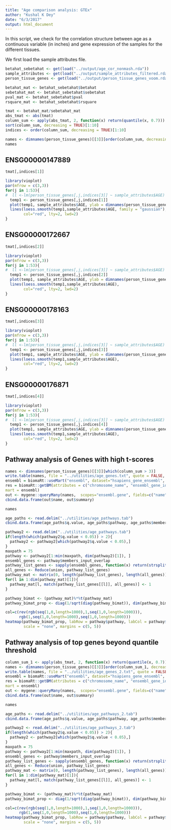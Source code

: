 ```yaml
---
title: "Age comparison analysis: GTEx"
author: "Kushal K Dey"
date: "6/3/2017"
output: html_document
---
```


In this script, we check for the correlation structure between age as a continuous variable (in inches) and gene expression of the samples for the different tissues.

We first load the sample attributes file.

```r
betahat_sebetahat <- get(load("../output/age_cor_nonmash.rda"))
sample_attributes <- get(load("../output/sample_attributes_filtered.rda"))
person_tissue_genes <- get(load("../output/person_tissue_genes_voom.rda"))
```

```r
betahat_mat <- betahat_sebetahat$betahat
sebetahat_mat <- betahat_sebetahat$sebetahat
pval_mat <- betahat_sebetahat$pval
rsquare_mat <- betahat_sebetahat$rsquare
```

```r
tmat <- betahat_mat/sebetahat_mat
abs_tmat <- abs(tmat)
column_sum <- apply(abs_tmat, 2, function(x) return(quantile(x, 0.7)))
sort(column_sum, decreasing = TRUE)[1:10]
indices <- order(column_sum, decreasing = TRUE)[1:10]
```

```r
names <- dimnames(person_tissue_genes)[[3]][order(column_sum, decreasing = TRUE)[1:10]]
names
```

## ENSG00000147889

```r
tmat[,indices[1]]
```

```r
library(vioplot)
par(mfrow = c(3,3))
for(j in 1:53){
#  ll <-lm(person_tissue_genes[,j,indices[3]] ~ sample_attributes$AGE)
  temp1 <- person_tissue_genes[,j,indices[1]]
  plot(temp1, sample_attributes$AGE, ylab = dimnames(person_tissue_genes)[[2]][j])
  lines(loess.smooth(temp1,sample_attributes$AGE, family = "gaussian"), 
        col="red", lty=2, lwd=2)
}
```

## ENSG00000172667

```r
tmat[,indices[2]]
```

```r
library(vioplot)
par(mfrow = c(3,3))
for(j in 1:53){
#  ll <-lm(person_tissue_genes[,j,indices[3]] ~ sample_attributes$AGE)
  temp1 <- person_tissue_genes[,j,indices[2]]
  plot(temp1, sample_attributes$AGE, ylab = dimnames(person_tissue_genes)[[2]][j])
  lines(loess.smooth(temp1,sample_attributes$AGE), 
        col="red", lty=2, lwd=2)
}
```

## ENSG00000178163

```r
tmat[,indices[3]]
```

```r
library(vioplot)
par(mfrow = c(3,3))
for(j in 1:53){
#  ll <-lm(person_tissue_genes[,j,indices[3]] ~ sample_attributes$AGE)
  temp1 <- person_tissue_genes[,j,indices[3]]
  plot(temp1, sample_attributes$AGE, ylab = dimnames(person_tissue_genes)[[2]][j])
  lines(loess.smooth(temp1,sample_attributes$AGE), 
        col="red", lty=2, lwd=2)
}
```

## ENSG00000176871

```r
tmat[,indices[4]]
```

```r
library(vioplot)
par(mfrow = c(3,3))
for(j in 1:53){
#  ll <-lm(person_tissue_genes[,j,indices[3]] ~ sample_attributes$AGE)
  temp1 <- person_tissue_genes[,j,indices[4]]
  plot(temp1, sample_attributes$AGE, ylab = dimnames(person_tissue_genes)[[2]][j])
  lines(loess.smooth(temp1,sample_attributes$AGE), 
        col="red", lty=2, lwd=2)
}
```

## Pathway analysis of Genes with high t-scores

```r
names <- dimnames(person_tissue_genes)[[3]][which(column_sum > 3)]
write.table(names, file = "../utilities/age_genes.txt", quote = FALSE, row.names = FALSE, col.names = FALSE)
ensembl = biomaRt::useMart("ensembl", dataset="hsapiens_gene_ensembl", host="www.ensembl.org")
res = biomaRt::getBM(attributes = c("chromosome_name", "ensembl_gene_id", "external_gene_name", "description"), filters = c("ensembl_gene_id"), values = names,  
mart = ensembl)
out <- mygene::queryMany(names,  scopes="ensembl.gene", fields=c("name", "summary"), species="human");
cbind.data.frame(out$name, out$summary)
```

```r
names
```

```r
age_paths <- read.delim("../utilities/age_pathways.tab")
cbind.data.frame(age_paths$q.value, age_paths$pathway, age_paths$members_input_overlap_geneids)
```

```r
pathway2 <- read.delim("../utilities/age_pathways.tab")
if(length(which(pathway2$q.value < 0.05)) > 2){
  pathway2 <- pathway2[which(pathway2$q.value < 0.05),]
}
maxpath = 75
pathway <- pathway2[1:min(maxpath, dim(pathway2)[1]), ]
ensembl_genes <- pathway$members_input_overlap
pathway_list_genes <- sapply(ensembl_genes, function(x) return(strsplit(as.character(x), "; ")))
all_genes <- Reduce(union, pathway_list_genes)
pathway_mat <- matrix(0, length(pathway_list_genes), length(all_genes))
for(l in 1:dim(pathway_mat)[1]){
  pathway_mat[l, match(pathway_list_genes[[l]], all_genes)] <- 1
}

pathway_bimat <- (pathway_mat)%*%t(pathway_mat)
pathway_bimat_prop <- diag(1/sqrt(diag(pathway_bimat)), dim(pathway_bimat)[1]) %*% pathway_bimat %*% diag(1/sqrt(diag(pathway_bimat)), dim(pathway_bimat)[1])

col=c(rev(rgb(seq(1,0,length=1000),1,seq(1,0,length=1000))),
      rgb(1,seq(1,0,length=1000),seq(1,0,length=1000)))
heatmap(pathway_bimat_prop, labRow = pathway$pathway, labCol = pathway$pathway, cexRow = 1, cexCol = 1, col = col, zlim = c(-1,1),
        scale = "none", margins = c(5, 5))
```

## Pathway analysis of top genes beyond quantile threshold

```r
column_sum_1 <- apply(abs_tmat, 2, function(x) return(quantile(x, 0.7)))
names <- dimnames(person_tissue_genes)[[3]][order(column_sum_1, decreasing = TRUE)[1:50]]
write.table(names, file = "../utilities/age_genes_2.txt", quote = FALSE, row.names = FALSE, col.names = FALSE)
ensembl = biomaRt::useMart("ensembl", dataset="hsapiens_gene_ensembl", host="www.ensembl.org")
res = biomaRt::getBM(attributes = c("chromosome_name", "ensembl_gene_id", "external_gene_name", "description"), filters = c("ensembl_gene_id"), values = names,  
mart = ensembl)
out <- mygene::queryMany(names,  scopes="ensembl.gene", fields=c("name", "summary"), species="human");
cbind.data.frame(out$name, out$summary)
```

```r
names
```

```r
age_paths <- read.delim("../utilities/age_pathways_2.tab")
cbind.data.frame(age_paths$q.value, age_paths$pathway, age_paths$members_input_overlap_geneids)
```

```r
pathway2 <- read.delim("../utilities/age_pathways_2.tab")
if(length(which(pathway2$q.value < 0.05)) > 2){
  pathway2 <- pathway2[which(pathway2$q.value < 0.05),]
}
maxpath = 75
pathway <- pathway2[1:min(maxpath, dim(pathway2)[1]), ]
ensembl_genes <- pathway$members_input_overlap
pathway_list_genes <- sapply(ensembl_genes, function(x) return(strsplit(as.character(x), "; ")))
all_genes <- Reduce(union, pathway_list_genes)
pathway_mat <- matrix(0, length(pathway_list_genes), length(all_genes))
for(l in 1:dim(pathway_mat)[1]){
  pathway_mat[l, match(pathway_list_genes[[l]], all_genes)] <- 1
}

pathway_bimat <- (pathway_mat)%*%t(pathway_mat)
pathway_bimat_prop <- diag(1/sqrt(diag(pathway_bimat)), dim(pathway_bimat)[1]) %*% pathway_bimat %*% diag(1/sqrt(diag(pathway_bimat)), dim(pathway_bimat)[1])

col=c(rev(rgb(seq(1,0,length=1000),1,seq(1,0,length=1000))),
      rgb(1,seq(1,0,length=1000),seq(1,0,length=1000)))
heatmap(pathway_bimat_prop, labRow = pathway$pathway, labCol = pathway$pathway, cexRow = 1, cexCol = 1, col = col, zlim = c(-1,1),
        scale = "none", margins = c(5, 5))
```


